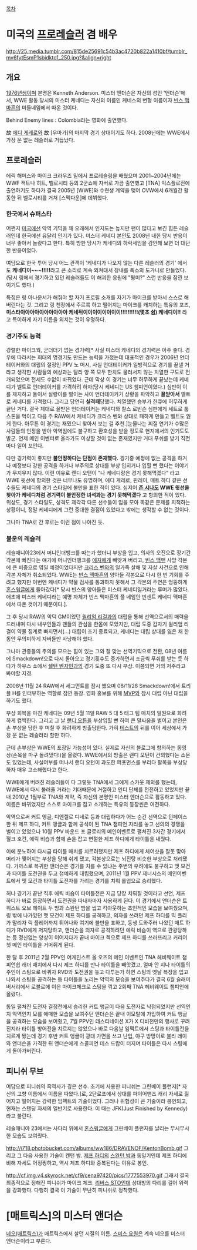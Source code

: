 [[목차]]
= 미국의 [[프로레슬러]] 겸 배우 =
http://25.media.tumblr.com/815de25691c54b3ac4720b822a1410bf/tumblr_mv6fytEsmP1sbidkto1_250.jpg?&align=right

== 개요 ==
[[1976년]]생이며 본명은 Kenneth Anderson. 미스터 앤더슨은 자신의 성인 '앤더슨'에서, WWE 활동 당시의 미스터 케네디는 자신의 이름인 케네스의 변형 이름이자 [[빈스 맥마흔]]의 미들네임에서 따온 것이다.

Behind Enemy lines : Colombia라는 영화에 출연했다.

故 [[에디 게레로]]와 故 [우마가]의 마지막 경기 상대이기도 하다. 2008년에는 WWE에서 가장 운 없는 레슬러로 거듭났다.
== 프로레슬러 ==
에릭 해머스와 마이크 크라우즈 밑에서 프로레슬링을 배웠으며 2001~2004년에는 WWF 잭트나 히트, 벨로시티 등의 2군쇼에 자버로 가끔 출연했고 [TNA] 익스플로전에 출연하기도 하다가 결국 2005년 [WWE]와 수련생 계약을 맺어 OVW에서 6개월간 활동한 뒤 벨로시티를 거쳐 [스맥다운]에 데뷔했다.
=== 한국에서 슈퍼스타 ===
어쩐지 [[미국]]에선 악역 기믹을 꽤 오래해서 인지도는 높지만 팬이 많다고 보긴 힘든 레슬러인데 한국에선 유달리 인기가 있다. 미스터 케네디 본인도 2008년 내한 당시 반응이 너무 좋아서 놀랐다고 한다. 특히 방한 당시가 케네디의 하락세임을 감안해 보면 더 대단한 반응이었다. 

여담으로 한국 투어 당시 어느 관객이 '케네디가 나오지 않는 다른 레슬러의 경기' 에서도 '''케네디이~~~!!!!!'''라고 큰 소리로 계속 외쳐대서 장내를 폭소의 도가니로 만들었다. (당시 링에서 경기하고 있던 레슬러들도 이 해괴한 응원에 "뭥미?" 스런 반응을 잠깐 보이기도 했다.)

특징은 링 아나운서가 해줘야 할 자기 프로필 소개를 자기가 마이크를 받아서 스스로 해버린다는 것. 그리고 링 천장에서 주르륵 하고 떨어지는 마이크를 캐치하는 특유의 포즈, '''미스타아아아아아아아아아아 케네뒤이이이이이이이이!!!!!!!!!!(몇초 쉼) 케네디이!!''' 라고 특이하게 자기 이름을 외치는 것이 유명하다.
=== 경기주도 능력 ===
강렬한 마이크웍, 군더더기 없는 경기력[* 사실 미스터 케네디의 경기력은 아주 좋다. 경우에 따라서는 희대의 명경기도 만드는 능력을 가졌는데 대표적인 경우가 2006년 언더테이커와의 대립의 절정인 PPV 노 머시, 사실 언더테이커가 일방적으로 경기를 끝낼 거라고 생각한 사람들의 예상과는 달리 양 쪽 모두 한치도 물러서지 않는 치열한 구도로 전개되었으며 전세도 수없이 바뀌었다. 근데 막상 이 경기는 너무 허무하게 끝났는데 케네디가 벨트로 언더테이커를 가격하려 하자(당시 케네디는 US 챔피언이였다.) 심판이 이를 제지하고 둘이서 실랑이를 벌이는 사이 언더테이커가 상황을 파악하고 '''꼴받아서''' 벨트로 케네디를 가격했다. 그리고 당연히 '''실격패'''당했다. 치열했던 승부가 한큐에 허무하게 끝난 거다. 결국 제대로 꼴받은 언더테이커는 케네디와 찰스 로빈슨 심판에게 세트로 툼스톤을 먹이고 다음 주 RAW에서 케네디가 크리스 벤와 상대로 패하게 만들고 벨트도 잃게 한다. 아무튼 이 경기는 재밌으니 찾아서 보는 걸 추천.]눈물나는 찌질 연기가 수많은 사람들의 인정을 받아 악역임에도 불구하고 환호성을 받을 정도로 현지에서의 인기도도 발군. 언제 메인 이벤터로 올라가도 이상할 것이 없는 존재였지만 거대 푸쉬를 받기 직전마다 일이 꼬인다.

다만 경기력이 좋지만 '''불안정하다는 단점이 존재했다.''' 경기중 예정에 없는 공격을 하거나 예정보다 강한 공격을 하거나 부주의로 상대를 부상 입히거나 입힐 뻔 했다는 이야기가 무지무지 많다. 이런 이유로 랜디 오턴이 "나 케네디랑은 경기 못해먹겠다" 라고 WWE 윗선에 항의한 것은 너무나도 유명하며, 에디 게레로, 핀레이, 매트 하디 같은 선수들도 케네디의 경기 스타일에 불만을 표한 적이 있다. 심지어 '''[[존 시나]]도 WWE 윗선을 찾아가 케네디처럼 경기력이 불안정한 녀석과는 경기 못해먹겠다''' 고 항의한 적이 있다. 위상도, 경기 스타일도, 성격도 제각각 다른 선수들이 입을 모아 똑같은 문제를 지적하는 상황이니, 정말 케네디에게 그런 중대한 결점이 있었다고 밖에는 생각할 수 없는 것이다.

그나마 TNA로 간 후로는 이런 점이 나아진 듯. 
=== 불운의 레슬러 ===
레슬매니아23에서 머니인더뱅크를 따는가 했더니 부상을 입고, 의사의 오진으로 장기간 각본에 빠진다는 얘기에 머니인더뱅크를 [[에지]]에게 빼앗겨 버리고, [[빈스 맥맨]] 사망 각본에 큰 비중으로 엮일 예정이었다지만 [[크리스 벤와]]의 일가족 살해 및 자살 사건으로 인해 각본 자체가 취소되었다. WWE는 [[빈스 맥마흔]]의 양아들 각본으로 다시 한 번 기회를 주려고 했지만 이번엔 케네디가 약물 검사를 통과하지 못해서 그 각본의 주연은 엉뚱하게 [[혼스워글]]에게 돌아갔다[* 당시 빈스의 양아들은 미스터 케네디일거라는 루머가 많았다. 애초에 미스터 케네디라는 예명 자체가 빈스 맥마흔의 풀 네임인 빈센트 케네디 맥마흔에서 따온 것이기 때문이다.].

그 후 당시 RAW의 악덕 GM이었던 [[윌리엄 리걸]]과의 대립을 통해 선역으로서의 매력을 드러내며 다시 내부인들과 팬들의 관심을 한몸에 모았지만, 대립 도중 갑자기 윌리엄 리걸이 약물 징계로 빠지면서(...) 대립이 조기 종료되고, 케네디는 대립 상대를 잃은 채 한동안 무의미하게 자버들만 사냥해야 했다.

그나마 관중들의 주의를 모으는 힘이 있는 그와 잘 맞는 선역기믹으로 전환, 08년 여름에 Smackdown!으로 다시 돌아오고 경기횟수도 증가하면서 조금씩 푸쉬를 받는 듯 하다가 하우스 쇼에서 [[쉘턴 벤자민]]과의 경기 도중 또 다시 부상. 이쯤되면 거의 저주라고 봐야할 지경.

2008년 11월 24 RAW에서 세그먼트를 잠시 했으며 08/11/28 Smackdown!에서 트리플 H를 인터뷰하는 역할로 잠깐 등장. 영화 홍보를 위해 [[MVP]]와 잠시 대립 아닌 대립을 하기도 했다.

부상 회복을 마친 케네디는 09년 5월 11일 RAW 5 대 5 태그 팀 매치의 일원으로 화려하게 컴백한다. 그리고 그 날 [[랜디 오튼]]을 부상입힐 뻔 하여 큰 말싸움을 벌이고 본인은 손 부상을 당한 후 며칠 후 화려하게 방출당한다. 가히 [[테스트]]의 뒤를 이어 세상에서 가장 운 없는 레슬러라 할만 하다.

근데 손부상은 WWE의 포장일 가능성이 있다. 실제로 자신의 블로그에 항의하는 동영상(손목을 마구 돌려댔다!)을 올렸다. WWE에서의 방출은 랜디 오턴이 건의했다는 소문도 있었는데, 사실여부를 떠나서 랜디 오턴이 과도한 퍼포먼스를 부리다 팔목을 부상당하자 매우 고소해했다고 한다.

WWE에게 버려진 레슬러들이 다 그렇듯 TNA에서 그에게 스카웃 제의를 했는데, WWE에서 다시 불러줄 거라는 기대때문에 거절하고 인디 단체를 전전하고 있었지만 끝내 2010년 1월부로 TNA와 계약, 즉 자신의 본명인 미스터 엔더슨으로 활동하고 있다. 이름은 바뀌었지만 스스로 마이크를 잡고 소개하는 특유의 등장씬은 여전하다. 

악역으로써 커트 앵글, 디엔젤로 디네로 등과 대립하다가 어느 순간 선역으로 턴페이스한 뒤 제프 하디, 커트 앵글과 함께 공석이 된 TNA 챔피언 자리를 놓고 선의의 경쟁을 벌이고 있었으나 10월 PPV 바운드 포 글로리의 메인이벤트로 펼쳐진 3자간 경기에서 헐크 호건, 에릭 비숍과 함께 손을 잡고 변절한 제프 하디에게 타이틀을 내줬다.

이에 분노하여 다시금 타이틀 매치를 치르려했지만 제프 하디에게 체어샷을 잘못 맞아 머리가 찢어지는 부상을 당해 쉬게 됐고, 각본상으로는 뇌진탕 비슷한 부상으로 처리됐다. 가까스로 복귀한 앤더슨은 경기를 치를 수 있냐는 주변의 우려에도 불구하고 맷 모건과 타이틀 도전권을 두고 첨예하게 대립했으며, 2011년 1월 PPV 제너시스의 메인이벤트에서 맷 모건과 타이틀 도전자를 가리는 경기를 치뤄 롤업으로 승리했다.

허나 경기가 끝난 직후 에릭 비숍이 타이틀전은 지금 당장 치뤄질 것이라고 선언, 제프 하디가 바로 등장하면서 도전권을 따내자마자 사용하게 된다. 이 경기에서 앤더슨은 트위스트 오브 헤이트 두 방과 스완턴 밤을 씹고 킥아웃하는 초인적인 모습을 보여줬으며, 링 밖에 나가있던 맷 모건이 제프 하디를 공격하고, 의자를 쓰려던 제프 하디를 믹 폴리가 말리자 릭 플레어까지 튀어나와 여기에 불만을 표하고, 동생 도와주러 나왔던 매트 하디가 RVD에게 저지당하고, 앤더슨을 의자로 공격하려던 에릭 비숍이 역으로 관광당하는 등 정신없는 양상이 이어지다가 끝내 마이크 첵으로 제프 하디를 쓰러뜨리고 커리어 첫 메인 타이틀을 거머쥐게 된다.

한 달 후 2011년 2월 PPV인 어게인스트 올 오즈의 메인 이벤트인 TNA 헤비웨이트 챔피언쉽 래더 매치에서 다시 제프 하디를 만나 타이틀을 빼앗겼고, 얼마 안 지나 타이틀의 주인이 스팅으로 바뀌자 RVD와 도전권을 놓고 다투는가 하면 스팅의 옛날 복장을 입고 나와서 스팅을 공격하는 등 타이틀을 노리는 악역의 모습을 보여주다가 결국 6월 슬래미버서리에서 로블로에 이은 마이크체크로 스팅을 꺾고 2회째 TNA 헤비웨이트 챔피언에 올랐다.

동일 펼쳐진 도전자 결정전에서 승리한 커트 앵글이 다음 도전자로 낙점되었지만 선역인지 악역인지 모를 애매한 모습을 보여주던 앤더슨은 끝내 이모탈에 가입하여 커트 앵글을 공격하는 모습을 보여줬고, 7월 PPV인 데스티네이션 X가 X 디비전만의 행사로 꾸려진지라 타이틀 방어전을 치르지는 않았으나 바로 다음날 임팩트에서 스팅과 타이틀전을 치르게 됐는데 경기 후반 커트 앵글이 광대 가면을 쓰고 난입, 야구 방망이로 불리 레이와 앤더슨을 가격한 뒤 앤더슨에게 스콜피언 데스 드랍이 터지며 타이틀은 다시 스팅에게 돌아가버린다.
== 피니쉬 무브 ==
여담으로 피니쉬의 흑역사가 깊은 선수. 초기에 사용한 피니쉬는 그린베이 플런지[* 자신의 고향 이름에서 이름을 따왔다.]로, 2단로프에서 상대를 파이어맨즈 캐리 자세로 짊어지고 떨어지는 강력한 임팩트의 기술이었다. 그러나 위험성이 큰 기술이라 봉인되고, 현재는 스탠딩 자세의 일반기로 사용한다. 이 때는 JFK(Just Finished by Kennedy)라고 불린다.


{{{#!html
<object width="420" height="315"><param name="movie" value="//www.youtube.com/v/SeXVNtGctQc?version=3&amp;hl=ko_KR"></param><param name="allowFullScreen" value="true"></param><param name="allowscriptaccess" value="always"></param><embed src="//www.youtube.com/v/SeXVNtGctQc?version=3&amp;hl=ko_KR" type="application/x-shockwave-flash" width="420" height="315" allowscriptaccess="always" allowfullscreen="true"></embed></object>
}}}
레슬매니아 23에서는 사다리 위에서 [[혼스워글]]에게 그린베이 플런지를 날리는 무시무시한 모습도 보여줬다.

http://i718.photobucket.com/albums/ww186/DRAVENOF/KentonBomb.gif
그리고 그 다음 사용한 기술이 켄턴 밤. [[제프 하디]]의 [[스완턴 밤]]과 동일기인데 제프 하디에 비해 자세도 어정쩡하고, 역시 제프 하디와 중복된다는 이유로 봉인.

http://cf.img.v4.skyrock.net/cf9/cena97420/pics/1777553970.gif
그래서 결국 최종적으로 정해진 피니쉬가 마이크 체크. [[리버스 STO]]인데 상대방의 다리를 걸어 위력을 강화했다. 다행히 결국 이 기술이 무난히 피니쉬로 정착했다.

= [매트릭스]의 미스터 앤더슨 =
[[네오(매트릭스)]]가 매트릭스에서 살던 시절의 이름. [[스미스 요원]]은 계속 네오를 미스터 앤더슨이라고 부른다.
